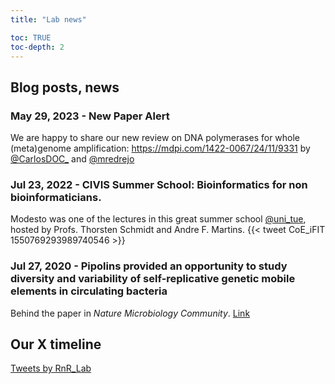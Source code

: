 ```yaml
---
title: "Lab news"

toc: TRUE
toc-depth: 2
---
```


## Blog posts, news

### May 29, 2023 - New Paper Alert
We are happy to share our new review on DNA polymerases for whole (meta)genome amplification: [https://mdpi.com/1422-0067/24/11/9331](https://mdpi.com/1422-0067/24/11/9331) by [@CarlosDOC_](https://twitter.com/CarlosDOC_) and 
[@mredrejo](https://twitter.com/mredrejo)

### 

### Jul 23, 2022 - CIVIS Summer School: Bioinformatics for non bioinformaticians.
Modesto was one of the lectures in this great summer school [\@uni_tue](https://twitter.com/uni_tue), hosted by Profs. Thorsten Schmidt and Andre F. Martins.
{{< tweet CoE_iFIT 1550769293989740546 >}}


### Jul 27, 2020 - Pipolins provided an opportunity to study diversity and variability of self-replicative genetic mobile elements in circulating bacteria
Behind the paper in *Nature Microbiology Community*.
[Link](https://microbiologycommunity.nature.com/posts/pipolins-provided-an-opportunity-to-study-diversity-and-variability-of-self-replicative-genetic-mobile-elements-in-circulating-bacteria)

## Our **X** timeline

```{=html}

<a class="twitter-timeline" href="https://twitter.com/RnR_Lab?ref_src=twsrc%5Etfw">Tweets by RnR_Lab</a> <script async src="https://platform.twitter.com/widgets.js" charset="utf-8"></script>

```

